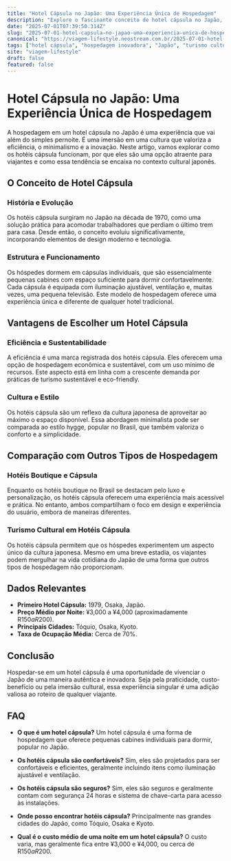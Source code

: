 ```yaml
---
title: "Hotel Cápsula no Japão: Uma Experiência Única de Hospedagem"
description: "Explore o fascinante conceito de hotel cápsula no Japão, uma alternativa de hospedagem inovadora, prática e culturalmente rica."
date: "2025-07-01T07:39:50.314Z"
slug: "2025-07-01-hotel-capsula-no-japao-uma-experiencia-unica-de-hospedagem"
canonical: "https://viagem-lifestyle.neostream.com.br/2025-07-01-hotel-capsula-no-japao-uma-experiencia-unica-de-hospedagem"
tags: ["hotel cápsula", "hospedagem inovadora", "Japão", "turismo cultural", "viagem"]
site: "viagem-lifestyle"
draft: false
featured: false
---
```


# Hotel Cápsula no Japão: Uma Experiência Única de Hospedagem

A hospedagem em um hotel cápsula no Japão é uma experiência que vai além do simples pernoite. É uma imersão em uma cultura que valoriza a eficiência, o minimalismo e a inovação. Neste artigo, vamos explorar como os hotéis cápsula funcionam, por que eles são uma opção atraente para viajantes e como essa tendência se encaixa no contexto cultural japonês.

## O Conceito de Hotel Cápsula

### História e Evolução

Os hotéis cápsula surgiram no Japão na década de 1970, como uma solução prática para acomodar trabalhadores que perdiam o último trem para casa. Desde então, o conceito evoluiu significativamente, incorporando elementos de design moderno e tecnologia.

### Estrutura e Funcionamento

Os hóspedes dormem em cápsulas individuais, que são essencialmente pequenas cabines com espaço suficiente para dormir confortavelmente. Cada cápsula é equipada com iluminação ajustável, ventilação e, muitas vezes, uma pequena televisão. Este modelo de hospedagem oferece uma experiência única e diferente de qualquer hotel tradicional.

## Vantagens de Escolher um Hotel Cápsula

### Eficiência e Sustentabilidade

A eficiência é uma marca registrada dos hotéis cápsula. Eles oferecem uma opção de hospedagem econômica e sustentável, com um uso mínimo de recursos. Este aspecto está em linha com a crescente demanda por práticas de turismo sustentável e eco-friendly.

### Cultura e Estilo

Os hotéis cápsula são um reflexo da cultura japonesa de aproveitar ao máximo o espaço disponível. Essa abordagem minimalista pode ser comparada ao estilo hygge, popular no Brasil, que também valoriza o conforto e a simplicidade.

## Comparação com Outros Tipos de Hospedagem

### Hotéis Boutique e Cápsula

Enquanto os hotéis boutique no Brasil se destacam pelo luxo e personalização, os hotéis cápsula oferecem uma experiência mais acessível e prática. No entanto, ambos compartilham o foco em design e experiência do usuário, embora de maneiras diferentes.

### Turismo Cultural em Hotéis Cápsula

Os hotéis cápsula permitem que os hóspedes experimentem um aspecto único da cultura japonesa. Mesmo em uma breve estadia, os viajantes podem mergulhar na vida cotidiana do Japão de uma forma que outros tipos de hospedagem não proporcionam.

## Dados Relevantes

- **Primeiro Hotel Cápsula:** 1979, Osaka, Japão.
- **Preço Médio por Noite:** ¥3,000 a ¥4,000 (aproximadamente R$150 a R$200).
- **Principais Cidades:** Tóquio, Osaka, Kyoto.
- **Taxa de Ocupação Média:** Cerca de 70%.

## Conclusão

Hospedar-se em um hotel cápsula é uma oportunidade de vivenciar o Japão de uma maneira autêntica e inovadora. Seja pela praticidade, custo-benefício ou pela imersão cultural, essa experiência singular é uma adição valiosa ao roteiro de qualquer viajante.

## FAQ

- **O que é um hotel cápsula?**
  Um hotel cápsula é uma forma de hospedagem que oferece pequenas cabines individuais para dormir, popular no Japão.

- **Os hotéis cápsula são confortáveis?**
  Sim, eles são projetados para ser confortáveis e eficientes, geralmente incluindo itens como iluminação ajustável e ventilação.

- **Os hotéis cápsula são seguros?**
  Sim, eles são seguros e geralmente contam com segurança 24 horas e sistema de chave-carta para acesso às instalações.

- **Onde posso encontrar hotéis cápsula?**
  Principalmente nas grandes cidades do Japão, como Tóquio, Osaka e Kyoto.

- **Qual é o custo médio de uma noite em um hotel cápsula?**
  O custo varia, mas geralmente fica entre ¥3,000 e ¥4,000, ou cerca de R$150 a R$200.
